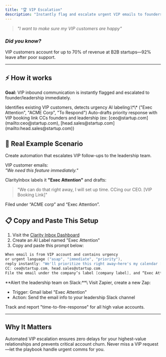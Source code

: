 ```yaml
---
title: "🏆 VIP Escalation"
description: "Instantly flag and escalate urgent VIP emails to founders and leadership. Never lose a key account."
---
```


> _"I want to make sure my VIP customers are happy"_

### _Did you know?_

VIP customers account for up to 70% of revenue at B2B startups—92% leave after poor support.

---

## ⚡️ How it works

**Goal:** VIP inbound communication is instantly flagged and escalated to founder/leadership immediately.

<Steps>
  <Step title="First Step">
    Identifies existing VIP customers, detects urgency
  </Step>
  <Step title="Second Step">
    AI labeling:\*\* ("Exec Attention", "ACME Corp", "To Respond")
  </Step>
  <Step title="Third Step">
    Auto-drafts priority response with VIP booking link
  </Step>
  <Step title="Fourth Step">
    CCs founders and leadership  (ex: [ceo@startup.com](mailto:ceo@startup.com), [head.sales@startup.com](mailto:head.sales@startup.com))
  </Step>
</Steps>

## 🔮 Real Example Scenario

Create automation that escalates VIP follow-ups to the leadership team.

VIP customer emails:\
_"We need this feature immediately."_

ClarityInbox labels it **"Exec Attention"** and drafts:

> "We can do that right away, I will set up time. CCing our CEO. [VIP Booking Link]"

Filed under “ACME corp” and “Exec Attention”.

## 📋 Copy and Paste This Setup

1. Visit the [Clarity Inbox Dashboard](https://app.clarityinbox.com/dashboard)
2. Create an AI Label named "Exec Attention"
3. Copy and paste this prompt below:

<CodeGroup>

```c Copy & Edit Prompt
When email is from VIP account and contains urgency 
or urgent language ("asap", "immediate", "priority"), 
reply instantly: "We'll prioritize this right away—here's my calendar [vip-calendar-link]." 
CC: ceo@startup.com, head.sales@startup.com. 
File the email under the company’s label [company label], and “Exec Attention”.
```

</CodeGroup>

<Accordion title="Advanced: Slack Alerts">
  **Alert the leadership team on Slack:**\
  Visit Zapier, create a new Zap:

  - Trigger: Gmail label "Exec Attention"
  - Action: Send the email info to your leadership Slack channel
</Accordion>

<Accordion title="Future Enhancement">
  Track and report "time-to-fire-response" for all high value accounts.
</Accordion>

---

## Why It Matters

Automated VIP escalation ensures zero delays for your highest-value relationships and prevents critical account churn. Never miss a VIP request—let the playbook handle urgent comms for you.